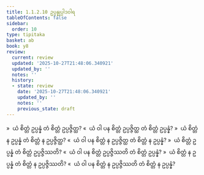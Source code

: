 ```yaml
---
title: 1.1.2.10 ဥပ္ပန္နုပ္ပါဒဝါရ
tableOfContents: false
sidebar:
  order: 10
type: tipitaka
basket: ab
book: y8
review:
  current: review
  updated: '2025-10-27T21:48:06.340921'
  updated_by: ''
  notes: ''
  history:
  - state: review
    date: '2025-10-27T21:48:06.340921'
    updated_by: ''
    notes: ''
    previous_state: draft
---
```



<ReviewStatus review={frontmatter.review} showDetails={true} />

<HypothesisAnnotation frontmatter={frontmatter} />

<DynamicBreadcrumb />

<Division number="36" book="y8" e="ch" v="34" p="295">

<Paragraph number="146" book="y8">
»  ယံ စိတ္တံ ဥပ္ပန္နံ တံ စိတ္တံ ဥပ္ပဇ္ဇိတ္ထ?
</Paragraph>

<Paragraph number="147" book="y8">
«  ယံ ဝါ ပန စိတ္တံ ဥပ္ပဇ္ဇိတ္ထ တံ စိတ္တံ ဥပ္ပန္နံ?
</Paragraph>

<Paragraph number="148" book="y8">
»  ယံ စိတ္တံ န ဥပ္ပန္နံ တံ စိတ္တံ န ဥပ္ပဇ္ဇိတ္ထ?
</Paragraph>

<Paragraph number="149" book="y8">
«  ယံ ဝါ ပန စိတ္တံ န ဥပ္ပဇ္ဇိတ္ထ တံ စိတ္တံ န ဥပ္ပန္နံ?
</Paragraph>

<Paragraph number="150" book="y8">
»  ယံ စိတ္တံ ဥပ္ပန္နံ တံ စိတ္တံ ဥပ္ပဇ္ဇိဿတိ?
</Paragraph>

<Paragraph number="151" book="y8">
«  ယံ ဝါ ပန စိတ္တံ ဥပ္ပဇ္ဇိဿတိ တံ စိတ္တံ ဥပ္ပန္နံ?
</Paragraph>

<Paragraph number="152" book="y8">
»  ယံ စိတ္တံ န ဥပ္ပန္နံ တံ စိတ္တံ န ဥပ္ပဇ္ဇိဿတိ?
</Paragraph>

<Paragraph number="153" book="y8">
«  ယံ ဝါ ပန စိတ္တံ န ဥပ္ပဇ္ဇိဿတိ တံ စိတ္တံ န ဥပ္ပန္နံ?
</Paragraph>
</Division>